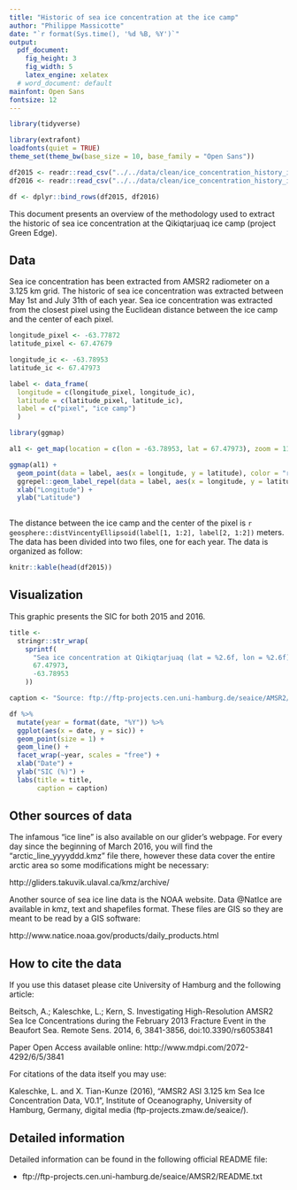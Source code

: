 ```yaml
---
title: "Historic of sea ice concentration at the ice camp"
author: "Philippe Massicotte"
date: "`r format(Sys.time(), '%d %B, %Y')`"
output:
  pdf_document:
    fig_height: 3
    fig_width: 5
    latex_engine: xelatex
  # word_document: default
mainfont: Open Sans
fontsize: 12
---
```


```r
library(tidyverse)

library(extrafont)
loadfonts(quiet = TRUE)
theme_set(theme_bw(base_size = 10, base_family = "Open Sans"))

df2015 <- readr::read_csv("../../data/clean/ice_concentration_history_ice_camp_2015.csv")
df2016 <- readr::read_csv("../../data/clean/ice_concentration_history_ice_camp_2016.csv")

df <- dplyr::bind_rows(df2015, df2016)

```

This document presents an overview of the methodology used to extract the historic of sea ice concentration at the Qikiqtarjuaq ice camp (project Green Edge).

## Data

Sea ice concentration has been extracted from AMSR2 radiometer on a 3.125 km grid. The historic of sea ice concentration was extracted between May 1st and July 31th of each year. Sea ice concentration was extracted from the closest pixel using the Euclidean distance between the ice camp and the center of each pixel. 

```r
longitude_pixel <- -63.77872
latitude_pixel <- 67.47679

longitude_ic <- -63.78953
latitude_ic <- 67.47973

label <- data_frame(
  longitude = c(longitude_pixel, longitude_ic),
  latitude = c(latitude_pixel, latitude_ic),
  label = c("pixel", "ice camp")
  )

library(ggmap)

al1 <- get_map(location = c(lon = -63.78953, lat = 67.47973), zoom = 11, maptype = 'roadmap')

ggmap(al1) + 
  geom_point(data = label, aes(x = longitude, y = latitude), color = "red", inherit.aes = FALSE) +
  ggrepel::geom_label_repel(data = label, aes(x = longitude, y = latitude, label = label), inherit.aes = FALSE) +
  xlab("Longitude") +
  ylab("Latitude")
  

```

The distance between the ice camp and the center of the pixel is `r geosphere::distVincentyEllipsoid(label[1, 1:2], label[2, 1:2])` meters. The data has been divided into two files, one for each year. The data is organized as follow:

```r
knitr::kable(head(df2015))
```

## Visualization

This graphic presents the SIC for both 2015 and 2016.

```r

title <-
  stringr::str_wrap(
    sprintf(
      "Sea ice concentration at Qikiqtarjuaq (lat = %2.6f, lon = %2.6f)",
      67.47973,
      -63.78953
    ))

caption <- "Source: ftp://ftp-projects.cen.uni-hamburg.de/seaice/AMSR2/3.125km/\nSee Data under 'List Parameters', 'param' = Sea Ice Concentration, 'resp' = Philippe Massicotte."

df %>% 
  mutate(year = format(date, "%Y")) %>% 
  ggplot(aes(x = date, y = sic)) +
  geom_point(size = 1) +
  geom_line() +
  facet_wrap(~year, scales = "free") +
  xlab("Date") +
  ylab("SIC (%)") +
  labs(title = title,
       caption = caption)

```

## Other sources of data

The infamous "ice line" is also available on our glider's webpage. For every day since the beginning of March 2016, you will find the "arctic_line_yyyyddd.kmz" file there, however these data cover the entire arctic area so some modifications might be necessary:

http://gliders.takuvik.ulaval.ca/kmz/archive/

Another source of sea ice line data is the NOAA website. Data @NatIce are available in kmz, text and shapefiles format. These files are GIS so they are meant to be read by a GIS software: 

http://www.natice.noaa.gov/products/daily_products.html

## How to cite the data

If you use this dataset please cite University of Hamburg and the following article:

Beitsch, A.; Kaleschke, L.; Kern, S. Investigating High-Resolution AMSR2 Sea Ice Concentrations during the February 2013 Fracture Event in the Beaufort Sea. Remote Sens. 2014, 6, 3841-3856, doi:10.3390/rs6053841

Paper Open Access available online: http://www.mdpi.com/2072-4292/6/5/3841

For citations of the data itself you may use:

Kaleschke, L. and X. Tian-Kunze (2016), "AMSR2 ASI 3.125 km Sea Ice Concentration Data, V0.1", Institute of Oceanography, University of Hamburg, Germany, digital media (ftp-projects.zmaw.de/seaice/).

## Detailed information

Detailed information can be found in the following official README file: 

- ftp://ftp-projects.cen.uni-hamburg.de/seaice/AMSR2/README.txt
